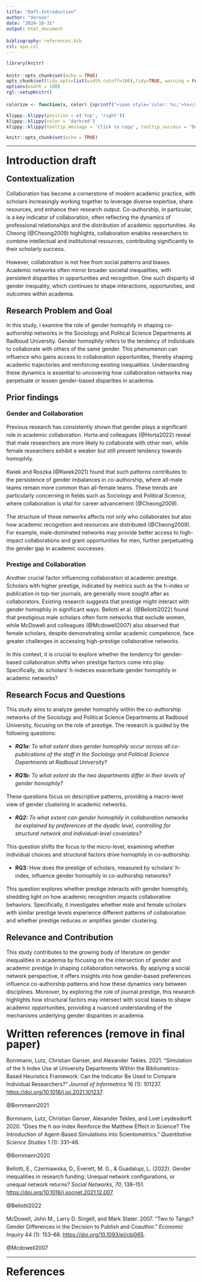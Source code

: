 ```yaml
---
title: "Daft-Introduction"
author: "Verooo"
date: "2024-10-31"
output: html_document

bibliography: references.bib
csl: apa.csl
---
```


```{=html}
<style>
body {
text-align: left;
line-height: 1.5;
}

h1, .h1, h2, .h2, h3, .h3 {
  margin-top: 24px;
  line-height: 1;
}

</style>
```
```r
library(knitr)

knitr::opts_chunk$set(echo = TRUE)
opts_chunk$set(tidy.opts=list(width.cutoff=100),tidy=TRUE, warning = FALSE, message = FALSE,comment = "#>", cache=TRUE, class.source=c("test"), class.output=c("test2"))
options(width = 100)
rgl::setupKnitr()

colorize <- function(x, color) {sprintf("<span style='color: %s;'>%s</span>", color, x) }

```

```r
klippy::klippy(position = c('top', 'right'))
klippy::klippy(color = 'darkred')
klippy::klippy(tooltip_message = 'Click to copy', tooltip_success = 'Done')
```

```r
knitr::opts_chunk$set(echo = TRUE)
```

------------------------------------------------------------------------

# Introduction draft

## Contextualization

Collaboration has become a cornerstone of modern academic practice, with scholars increasingly working together to leverage diverse expertise, share resources, and enhance their research output. Co-authorship, in particular, is a key indicator of collaboration, often reflecting the dynamics of professional relationships and the distribution of academic opportunities. As Cheong (@Cheong2009) highlights, collaboration enables researchers to combine intellectual and institutional resources, contributing significantly to their scholarly success.

However, collaboration is not free from social patterns and biases. Academic networks often mirror broader societal inequalities, with persistent disparities in opportunities and recognition. One such disparity id gender inequality, which continues to shape interactions, opportunities, and outcomes within academia.

## Research Problem and Goal

In this study, I examine the role of gender homophily in shaping co-authorship networks in the Sociology and Political Science Departments at Radboud University. Gender homophily refers to the tendency of individuals to collaborate with others of the same gender. This phenomenon can influence who gains access to collaboration opportunities, thereby shaping academic trajectories and reinforcing existing inequalities. Understanding these dynamics is essential to uncovering how collaboration networks may perpetuate or lessen gender-based disparities in academia.

## Prior findings

### Gender and Collaboration

Previous research has consistently shown that gender plays a significant role in academic collaboration. Horta and colleagues (@Horta2022) reveal that male researchers are more likely to collaborate with other men, while female researchers exhibit a weaker but still present tendency towards homophily.

Kwiek and Roszka (@Kwiek2021) found that such patterns contributes to the persistence of gender imbalances in co-authorship, where all-male teams remain more common than all-female teams. These trends are particularly concerning in fields such as Sociology and Political Science, where collaboration is vital for career advancement (@Cheong2009).

The structure of these networks affects not only who collaborates but also how academic recognition and resources are distributed (@Cheong2009). For example, male-dominated networks may provide better access to high-impact collaborations and grant opportunities for men, further perpetuating the gender gap in academic successes.

### Prestige and Collaboration

Another crucial factor influencing collaboration id academic prestige. Scholars with higher prestige, indicated by metrics such as the h-index or publication in top-tier journals, are generally more sought after as collaborators. Existing research suggests that prestige might interact with gender homophily in significant ways. Bellotti et al. (@Bellotti2022) found that prestigious male scholars often form networks that exclude women, while McDowell and colleagues (@Mcdowell2007) also observed that female scholars, despite demonstrating similar academic competence, face greater challenges in accessing high-prestige collaborative networks.

In this context, it is crucial to explore whether the tendency for gender-based collaboration shifts when prestige factors come into play. Specifically, do scholars' h-indeces exacerbate gender homophily in academic networks?

## Research Focus and Questions

This study aims to analyze gender homophily within the co-authorship networks of the Sociology and Political Science Departments at Radboud University, focusing on the role of prestige. The research is guided by the following questions:

-   ***RQ1a:** To what extent does gender homophily occur across all co-publications of the staff in the Sociology and Political Science Departments at Radboud University?*

-   ***RQ1b:** To what extent do the two departments differ in their levels of gender homophily?*

These questions focus on descriptive patterns, providing a macro-level view of gender clustering in academic networks.

-   ***RQ2:** To what extent can gender homophily in collaboration networks be explained by preferences at the dyadic level, controlling for structural network and individual-level covariates?*

This question shifts the focus to the micro-level, examining whether individual choices and structural factors drive homophily in co-authorship.

-   **RQ3:** How does the prestige of scholars, measured by scholars' h-index, influence gender homophily in co-authorship networks?

This question explores whether prestige interacts with gender homophily, shedding light on how academic recognition impacts collaborative behaviors. Specifically, it investigates whether male and female scholars with similar prestige levels experience different patterns of collaboration and whether prestige reduces or amplifies gender clustering.

## Relevance and Contribution

This study contributes to the growing body of literature on gender inequalities in academia by focusing on the intersection of gender and academic prestige in shaping collaboration networks. By applying a social network perspective, it offers insights into how gender-based preferences influence co-authorship patterns and how these dynamics vary between disciplines. Moreover, by exploring the role of journal prestige, this research highlights how structural factors may intersect with social biases to shapw academic opportunities, providing a nuanced understanding of the mechanisms underlying gender disparities in academia.

# Written references (remove in final paper)

Bornmann, Lutz, Christian Ganser, and Alexander Tekles. 2021. “Simulation of the h Index Use at University Departments Within the Bibliometrics-Based Heuristics Framework: Can the Indicator Be Used to Compare Individual Researchers?” *Journal of Informetrics* 16 (1): 101237. <https://doi.org/10.1016/j.joi.2021.101237>.

@Bornmann2021

Bornmann, Lutz, Christian Ganser, Alexander Tekles, and Loet Leydesdorff. 2020. “Does the h αα-Index Reinforce the Matthew Effect in Science? The Introduction of Agent-Based Simulations into Scientometrics.” *Quantitative Science Studies* 1 (1): 331–46.

@Bornmann2020

Bellotti, E., Czerniawska, D., Everett, M. G., & Guadalupi, L. (2022). Gender inequalities in research funding: Unequal network configurations, or unequal network returns? *Social Networks*, *70*, 138–151. <https://doi.org/10.1016/j.socnet.2021.12.007>

@Bellotti2022

McDowell, John M., Larry D. Singell, and Mark Stater. 2007. “Two to Tango? Gender Differences in the Decision to Publish and Coauthor.” *Economic Inquiry* 44 (1): 153–68. <https://doi.org/10.1093/ei/cbi065>.

@Mcdowell2007

------------------------------------------------------------------------

# References
